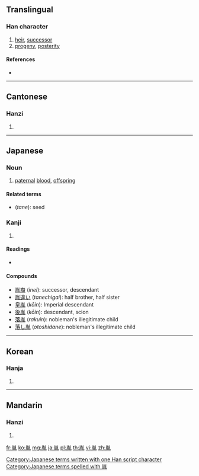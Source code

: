 {{character info/new}}
==Translingual==

===Han character===
{{Han char|rn=130|rad=肉|as=05|sn=9|four=22010|canj=LVBU|ids=⿰丿𦙌}}

# [[heir]], [[successor]]
# [[progeny]], [[posterity]]

====References====
* {{Han ref|kx=0980.040|dkj=29405|dj=1432.020|hdz=10039.160|uh=80E4|ud=32996|bh=AD4E|bd=44366}}

----

==Cantonese==

===Hanzi===
{{yue-hanzi|jyut=[[jan6]]|y=yan6}}

# {{defn|lang=yue|sort=肉05}}

----

==Japanese==

===Noun===
{{ja-noun|たね}}
# [[paternal]] [[blood]], [[offspring]]

====Related terms====
* {{l|ja|種}} (''tane''): seed

===Kanji===
{{ja-kanji|grade=|rs=肉05}}
# {{defn|lang=ja|sort=肉05}}

====Readings====
* {{ja-readings|on=[[いん]] (''in'')|kun=[[たね]] (''tane'')|nanori=[[つぎ]] (''tsugi''), [[つぐ]] (''tsugu''), [[かず]] (''kazu'')}}

====Compounds====
* [[胤裔]] (''inei''): successor, descendant
* [[胤違い]] (''tanechigai''): half brother, half sister
* [[皇胤]] (''kōin''): Imperial descendant
* [[後胤]] (''kōin''): descendant, scion
* [[落胤]] (''rakuin''): nobleman's illegitimate child
* [[落し胤]] (''otoshidane''): nobleman's illegitimate child

[[Category:Japanese terms written with one Han script character]]
[[Category:Japanese terms spelled with 胤]]

----

==Korean==

===Hanja===
{{ko-hanja|hangeul=윤|eumhun=|rv=yun|mr=yun|y=yun}}

# {{defn|lang=ko|sort=肉05}}

----

==Mandarin==

===Hanzi===
{{cmn-hanzi|pin=[[xǔ]] ([[xu3]]), [[yìn]] ([[yin4]])|wg=hsü<sup>3</sup>, yin<sup>4</sup>}}

# {{defn|lang=cmn|sort=肉05}}

[[fr:胤]]
[[ko:胤]]
[[mg:胤]]
[[ja:胤]]
[[pl:胤]]
[[th:胤]]
[[vi:胤]]
[[zh:胤]]